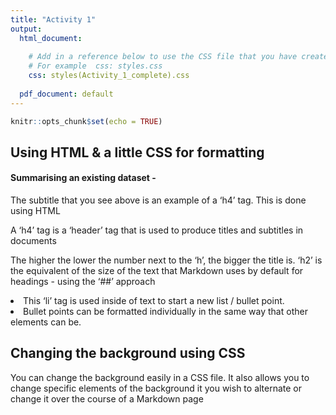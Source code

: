 ---
title: "Activity 1"
output:
  html_document:
    
    # Add in a reference below to use the CSS file that you have created separately
    # For example  css: styles.css
    css: styles(Activity_1_complete).css
    
  pdf_document: default
---

```{r setup, include=FALSE}
knitr::opts_chunk$set(echo = TRUE)
```

<!-- Replace the two hashtags below to setup the header with a 'h2' tag -->

<h2> Using HTML & a little CSS for formatting </h2>

<h4> Summarising an existing dataset - </h4>


<p> The subtitle that you see above is an example of a 'h4' tag.  This is done using HTML </p>
<p> A 'h4' tag is a 'header' tag that is used to produce titles and subtitles in documents </p>
<p> The higher the lower the number next to the 'h', the bigger the title is.  'h2' is the equivalent of the size of the text that Markdown uses by default for headings - using the '##' approach </p>


<li> This 'li' tag is used inside of text to start a new list / bullet point. </li>
<li> Bullet points can be formatted individually in the same way that other elements can be. </li>


## Changing the background using CSS

<p> You can change the background easily in a CSS file.  It also allows you to change specific elements of the background it you wish to alternate or change it over the course of a Markdown page </p>
